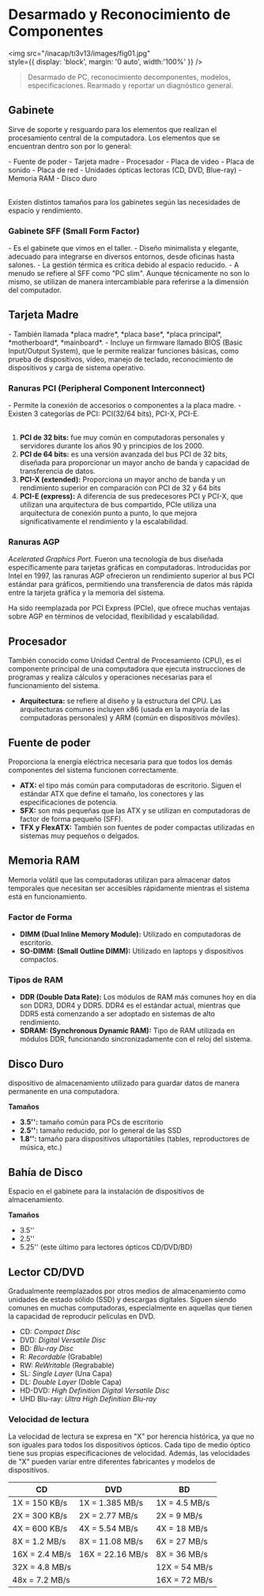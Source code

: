 # Desarmado y Reconocimiento de Componentes

<img 
    src="/inacap/ti3v13/images/fig01.jpg"  
    style={{ display: 'block', margin: '0 auto', width:'100%' }} 
/>
<br/>

> Desarmado de PC, reconocimiento decomponentes, modelos, especificaciones. Rearmado y reportar un diagnóstico general.


## Gabinete

Sirve de soporte y resguardo para los elementos que realizan el procesamiento central de la computadora. Los elementos que se encuentran dentro son por lo general:

<div style={{display: "flex", flexDirection: "row", alignItems: "center", gap: "2rem"}}>
  <div style={{flex: "1"}}>
      <SmartFigure
	      id="gabinetes"
	      src="/inacap/ti3v13/images/fig02.png"
	      alt="Tipo Gabinetes"
	      caption="Tipo Gabinetes"
	      size="medium"
      />
  </div>
  <div style={{flex: "1"}}>
    - Fuente de poder
    - Tarjeta madre
    - Procesador
    - Placa de video
    - Placa de sonido
    - Placa de red
    - Unidades ópticas lectoras (CD, DVD, Blue-ray)
    - Memoria RAM
    - Disco duro
  </div>
</div>
<br/>

Existen distintos tamaños para los gabinetes según las necesidades de espacio y rendimiento. 

### Gabinete SFF (Small Form Factor)

<div style={{display: "flex", flexDirection: "row", alignItems: "center", gap: "2rem"}}>
  <div style={{flex: "1"}}>
    <SmartFigure
	    id="sff"
	    src="/inacap/ti3v13/images/fig03.jpg"
	    alt="Small Form Factor"
	    caption="Small Form Factor"
	    size="small"
    />
  </div>
  <div style={{flex: "1"}}>
    - Es el gabinete que vimos en el taller. 
    - Diseño minimalista y elegante, adecuado para integrarse en diversos entornos, desde oficinas hasta salones.
    - La gestión térmica es crítica debido al espacio reducido.
    - A menudo se refiere al SFF como "PC slim". Aunque técnicamente no son lo mismo, se utilizan de manera intercambiable para referirse a la dimensión del computador.
  </div>
</div>

## Tarjeta Madre

<div style={{display: "flex", flexDirection: "row", alignItems: "center", gap: "2rem"}}>
  <div style={{flex: "1"}}>
    <SmartFigure
	    id="mother-board"
	    src="/inacap/ti3v13/images/fig04.jpg"
	    alt="Tarjeta Madre"
	    caption="Tarjeta Madre"
	    size="medium"
    />
  </div>
  <div style={{flex: "1"}}>
    - También llamada *placa madre*, *placa base*, *placa principal*, *motherboard*, *mainboard*.
    - Incluye un firmware llamado BIOS (Basic Input/Output System), que le permite realizar funciones básicas, como prueba de dispositivos, video, manejo de teclado, reconocimiento de dispositivos y carga de sistema operativo.
  </div>
</div>

### Ranuras PCI (Peripheral Component Interconnect)

<div style={{display: "flex", flexDirection: "row", alignItems: "center", gap: "2rem"}}>
  <div style={{flex: "1"}}>
    <SmartFigure
	    id="ranuras-pci"
	    src="/inacap/ti3v13/images/fig05.webp"
	    alt="Ranuras PCI"
	    caption="Ranuras PCI"
	    size="medium"
    />
  </div>
  <div style={{flex: "1"}}>
    - Permite la conexión de accesorios o componentes a la placa madre.
    - Existen 3 categorías de PCI: PCI(32/64 bits), PCI-X, PCI-E.
  </div>
</div>
<br/>

1. **PCI de 32 bits:** fue muy común en computadoras personales y servidores durante los años 90 y principios de los 2000.
2. **PCI de 64 bits:** es una versión avanzada del bus PCI de 32 bits, diseñada para proporcionar un mayor ancho de banda y capacidad de transferencia de datos. 
3. **PCI-X (extended):** Proporciona un mayor ancho de banda y un rendimiento superior en comparación con PCI de 32 y 64 bits
4. **PCI-E (express):** A diferencia de sus predecesores PCI y PCI-X, que utilizan una arquitectura de bus compartido, PCIe utiliza una arquitectura de conexión punto a punto, lo que mejora significativamente el rendimiento y la escalabilidad.


### Ranuras AGP
*Acelerated Graphics Port*. Fueron una tecnología de bus diseñada específicamente para tarjetas gráficas en computadoras. Introducidas por Intel en 1997, las ranuras AGP ofrecieron un rendimiento superior al bus PCI estándar para gráficos, permitiendo una transferencia de datos más rápida entre la tarjeta gráfica y la memoria del sistema.

Ha sido reemplazada por PCI Express (PCIe), que ofrece muchas ventajas sobre AGP en términos de velocidad, flexibilidad y escalabilidad.

## Procesador
También conocido como Unidad Central de Procesamiento (CPU), es el componente principal de una computadora que ejecuta instrucciones de programas y realiza cálculos y operaciones necesarias para el funcionamiento del sistema.

- **Arquitectura:** se refiere al diseño y la estructura del CPU. Las arquitecturas comunes incluyen x86 (usada en la mayoría de las computadoras personales) y ARM (común en dispositivos móviles).

## Fuente de poder
Proporciona la energía eléctrica necesaria para que todos los demás componentes del sistema funcionen correctamente.

- **ATX:** el tipo más común para computadoras de escritorio. Siguen el estándar ATX que define el tamaño, los conectores y las especificaciones de potencia.
- **SFX:** son más pequeñas que las ATX y se utilizan en computadoras de factor de forma pequeño (SFF).
- **TFX y FlexATX:** También son fuentes de poder compactas utilizadas en sistemas muy pequeños o delgados.

## Memoria RAM
Memoria volátil que las computadoras utilizan para almacenar datos temporales que necesitan ser accesibles rápidamente mientras el sistema está en funcionamiento.

### Factor de Forma

- **DIMM (Dual Inline Memory Module):** Utilizado en computadoras de escritorio.
- **SO-DIMM: (Small Outline DIMM):** Utilizado en laptops y dispositivos compactos.

### Tipos de RAM

- **DDR (Double Data Rate):** Los módulos de RAM más comunes hoy en día son DDR3, DDR4 y DDR5. DDR4 es el estándar actual, mientras que DDR5 está comenzando a ser adoptado en sistemas de alto rendimiento.
- **SDRAM: (Synchronous Dynamic RAM):** Tipo de RAM utilizada en módulos DDR, funcionando sincronizadamente con el reloj del sistema.

## Disco Duro
dispositivo de almacenamiento utilizado para guardar datos de manera permanente en una computadora.

**Tamaños**

- **3.5\'\':** tamaño común para PCs de escritorio
- **2.5\'\':** tamaño reducido, por lo general de las SSD
- **1.8\'\':** tamaño para dispositivos ultaportátiles (tables, reproductores de música, etc.)


## Bahía de Disco
Espacio en el gabinete para la instalación de dispositivos de almacenamiento.

**Tamaños**

- 3.5\'\'
- 2.5\'\'
- 5.25\'\' (este último para lectores ópticos CD/DVD/BD)

## Lector CD/DVD
Gradualmente reemplazados por otros medios de almacenamiento como unidades de estado sólido (SSD) y descargas digitales. Siguen siendo comunes en muchas computadoras, especialmente en aquellas que tienen la capacidad de reproducir películas en DVD.

- CD: *Compact Disc*
- DVD: *Digital Versatile Disc*
- BD: *Blu-ray Disc*
- R: *Recordable* (Grabable)
- RW: *ReWritable* (Regrabable)
- SL: *Single Layer* (Una Capa)
- DL: *Double Layer* (Doble Capa)
- HD-DVD: *High Definition Digital Versatile Disc*
- UHD Blu-ray: *Ultra High Definition Blu-ray*

### Velocidad de lectura 
La velocidad de lectura se expresa en "X" por herencia histórica, ya que no son iguales para todos los dispositivos ópticos. Cada tipo de medio óptico tiene sus propias especificaciones de velocidad. Además, las velocidades de "X" pueden variar entre diferentes fabricantes y modelos de dispositivos.

|CD|DVD|BD|
|---|---|---|
|1X = 150 KB/s|1X = 1.385 MB/s|1X = 4.5 MB/s|
|2X = 300 KB/s|2X = 2.77 MB/s|2X = 9 MB/s|
|4X = 600 KB/s|4X = 5.54 MB/s|4X = 18 MB/s|
|8X = 1.2 MB/s|8X = 11.08 MB/s|6X = 27 MB/s|
|16X = 2.4 MB/s|16X = 22.16 MB/s|8X = 36 MB/s|
|32X = 4.8 MB/s||12X = 54 MB/s|
|48x = 7.2 MB/s||16X = 72 MB/s|